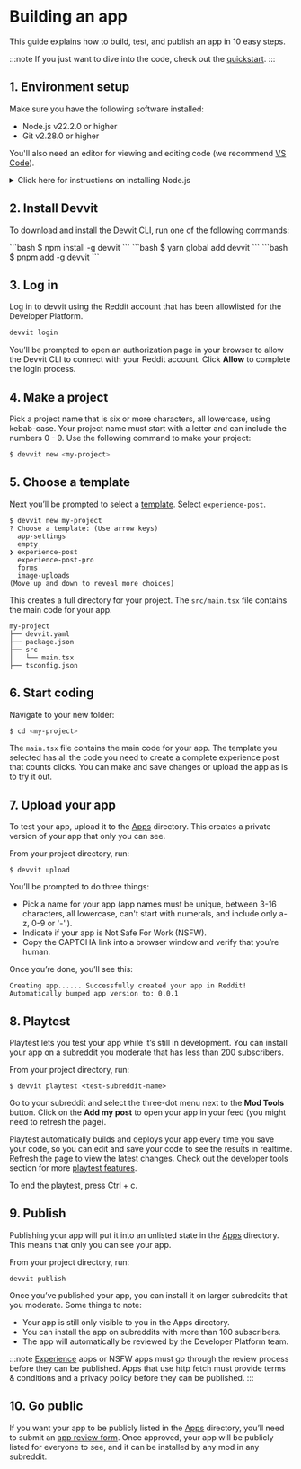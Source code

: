 
# Building an app

This guide explains how to build, test, and publish an app in 10 easy steps.

:::note
If you just want to dive into the code, check out the [quickstart](quickstart.mdx).
:::

## 1. Environment setup

Make sure you have the following software installed:

- Node.js v22.2.0 or higher
- Git v2.28.0 or higher

You'll also need an editor for viewing and editing code (we recommend [VS Code](https://code.visualstudio.com/)).

<details>
  <summary>Click here for instructions on installing Node.js</summary>
  <div>
    <div>
    You’re going to work with TypeScript. In order for Typescript to work with Devvit, you’ll need a working Node.js environment and then the Devvit command line interface. Node.js is an open-source server environment that makes it possible to develop and run Javascript apps anywhere. Node.js lets you import and use packages (code that other people have written) into your code.

**Option 1: Use node version manager (nvm)**

Install or update [nvm](https://github.com/nvm-sh/nvm#installing-and-updating) to use as a handy command-line tool for managing multiple Node.js versions on your system. This will allow you to switch between different versions easily. If you to use a different node version manager, check out these [suggestions from npmjs.org](https://docs.npmjs.com/downloading-and-installing-node-js-and-npm).

For macOS or Linux:

1. Run the following command line in your terminal to install nvm.

```bash
curl -o- https://raw.githubusercontent.com/nvm-sh/nvm/v0.39.6/install.sh | bash
```

2. Close and re-open your terminal to have nvm available.

3. Install the latest version of Node.js.

```bash
nvm install node
```

For Windows:

1. Download and install nvm-windows by following the instructions in the repository.

2. Restart your terminal or command prompt.

3. Install the latest version of Node.js.

```bash
nvm install node
```

**Option 2: Use Node.js installer from nodejs.org**

1. Visit the official [Node.js website](https://nodejs.org) to download the installer for your operating system (Windows, macOS, or Linux).
2. Run the installer and follow the prompts to install Node.js and npm (the package manager for Node.js).

:::note
If you install Node.js this way, you may experience permissions issues when trying to run Devvit, which is [documented on NPM's website](https://docs.npmjs.com/downloading-and-installing-node-js-and-npm). Both NPM and us here at Reddit highly encourage you to use nvm if possible. If that's not possible, here are some tips on how to [fix these permissions issues](https://docs.npmjs.com/downloading-and-installing-node-js-and-npm). For Windows users specifically, please use a node version manager.
:::

Check that Node.js is installed correctly by running the following commands:

```bash
node --version
npm --version
```

You should see the version numbers for Node.js and npm as output.

</div>
    <br/>
  </div>
</details>

## 2. Install Devvit

To download and install the Devvit CLI, run one of the following commands:

<Tabs>
  <TabItem value="npm" label="npm" default>
    ```bash $ npm install -g devvit ```
  </TabItem>
  <TabItem value="yarn" label="Yarn">
    ```bash $ yarn global add devvit ```
  </TabItem>
  <TabItem value="pnpm" label="pnpm" default>
    ```bash $ pnpm add -g devvit ```
  </TabItem>
</Tabs>

## 3. Log in

Log in to devvit using the Reddit account that has been allowlisted for the Developer Platform.

```bash
devvit login
```

You’ll be prompted to open an authorization page in your browser to allow the Devvit CLI to connect with your Reddit account. Click **Allow** to complete the login process.

## 4. Make a project

Pick a project name that is six or more characters, all lowercase, using kebab-case. Your project name must start with a letter and can include the numbers 0 - 9. Use the following command to make your project:

```bash
$ devvit new <my-project>
```

## 5. Choose a template

Next you’ll be prompted to select a [template](./templates.mdx). Select `experience-post`.

```text
$ devvit new my-project
? Choose a template: (Use arrow keys)
  app-settings
  empty
❯ experience-post
  experience-post-pro
  forms
  image-uploads
(Move up and down to reveal more choices)
```

This creates a full directory for your project. The `src/main.tsx` file contains the main code for your app.

```text
my-project
├── devvit.yaml
├── package.json
├── src
│   └── main.tsx
├── tsconfig.json
```

## 6. Start coding

Navigate to your new folder:

```bash
$ cd <my-project>
```

The `main.tsx` file contains the main code for your app. The template you selected has all the code you need to
create a complete experience post that counts clicks. You can make and save changes or upload the app as is to try it out.

## 7. Upload your app

To test your app, upload it to the [Apps](https://developers.reddit.com/) directory. This creates a private version of your app that only you can see.

From your project directory, run:

```tsx
$ devvit upload
```

You’ll be prompted to do three things:

- Pick a name for your app (app names must be unique, between 3-16 characters, all lowercase, can't start with numerals, and include only a-z, 0-9 or '-'.).
- Indicate if your app is Not Safe For Work (NSFW).
- Copy the CAPTCHA link into a browser window and verify that you’re human.

Once you’re done, you’ll see this:

```tsx
Creating app...... Successfully created your app in Reddit!
Automatically bumped app version to: 0.0.1
```

## 8. Playtest

Playtest lets you test your app while it’s still in development. You can install your app on a subreddit you moderate that has less than 200 subscribers.

From your project directory, run:

```tsx
$ devvit playtest <test-subreddit-name>
```

Go to your subreddit and select the three-dot menu next to the **Mod Tools** button. Click on the **Add my post** to open
your app in your feed (you might need to refresh the page).

Playtest automatically builds and deploys your app every time you save your code, so you can edit and save your code to see the results in realtime.
Refresh the page to view the latest changes. Check out the developer tools section for more [playtest features](playtest.md).

To end the playtest, press Ctrl + c.

## 9. Publish

Publishing your app will put it into an unlisted state in the [Apps](https://developers.reddit.com/) directory. This means that only you can see your app.

From your project directory, run:

```tsx
devvit publish
```

Once you’ve published your app, you can install it on larger subreddits that you moderate. Some things to note:

- Your app is still only visible to you in the Apps directory.
- You can install the app on subreddits with more than 100 subscribers.
- The app will automatically be reviewed by the Developer Platform team.

:::note
[Experience](experience_post.md) apps or NSFW apps must go through the review process before they can be published. Apps that use http fetch must provide terms & conditions and a privacy policy before they can be published.
:::

## 10. Go public

If you want your app to be publicly listed in the [Apps](https://developers.reddit.com/) directory, you’ll need to submit an [app review form](https://docs.google.com/forms/d/e/1FAIpQLSdEyE5vrqOBlojue_mkrV25RiiHv_sxe-xqtcdzCMBTWmoROA/viewform). Once approved, your app will be publicly listed for everyone to see, and it can be installed by any mod in any subreddit.
